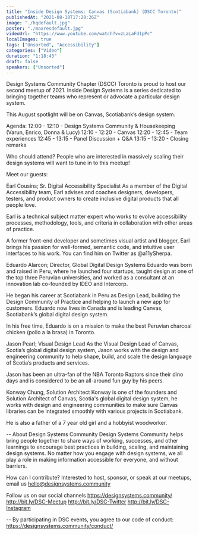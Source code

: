 ```yaml
---
title: "Inside Design Systems: Canvas (Scotiabank) (DSCC Toronto)"
publishedAt: "2021-08-18T17:28:26Z"
image: "./hqdefault.jpg"
poster: "./maxresdefault.jpg"
videoUrl: "https://www.youtube.com/watch?v=zLaLaFd1pPc"
localImages: true
tags: ["Unsorted", "Accessibility"]
categories: ["Video"]
duration: "1:18:43"
draft: false
speakers: ["Unsorted"]
---
```


Design Systems Community Chapter (DSCC) Toronto is proud to host our second meetup of 2021. Inside Design Systems is a series dedicated to bringing together teams who represent or advocate a particular design system.

This August spotlight will be on Canvas, Scotiabank’s design system.

Agenda:
12:00 - 12:10 - Design Systems Community & Housekeeping (Varun, Enrico, Donna & Lucy)
12:10 - 12:20 - Canvas
12:20 - 12:45 - Team experiences
12:45 - 13:15 - Panel Discussion + Q&A
13:15 - 13:20 - Closing remarks

Who should attend?
People who are interested in massively scaling their design systems will want to tune in to this meetup!

Meet our guests:

Earl Cousins; Sr. Digital Accessibility Specialist
As a member of the Digital Accessibility team, Earl advises and coaches designers, developers, testers, and product owners to create inclusive digital products that all people love.

Earl is a technical subject matter expert who works to evolve accessibility processes, methodology, tools, and criteria in collaboration with other areas of practice.

A former front-end developer and sometimes visual artist and blogger, Earl brings his passion for well-formed, semantic code, and intuitive user interfaces to his work. You can find him on Twitter as @a11ySherpa.

Eduardo Alarcon; Director, Global Digital Design Systems
Eduardo was born and raised in Peru, where he launched four startups, taught design at one of the top three Peruvian universities, and worked as a consultant at an innovation lab co-founded by IDEO and Intercorp.

He began his career at Scotiabank in Peru as Design Lead, building the Design Community of Practice and helping to launch a new app for customers. Eduardo now lives in Canada and is leading Canvas, Scotiabank’s global digital design system.

In his free time, Eduardo is on a mission to make the best Peruvian charcoal chicken (pollo a la brasa) in Toronto.

Jason Pearl; Visual Design Lead
As the Visual Design Lead of Canvas, Scotia’s global digital design system, Jason works with the design and engineering community to help shape, build, and scale the design language of Scotia’s products and services.

Jason has been an ultra-fan of the NBA Toronto Raptors since their dino days and is considered to be an all-around fun guy by his peers.

Konway Chung, Solution Architect
Konway is one of the founders and Solution Architect of Canvas, Scotia's global digital design system, he works with design and engineering communities to make sure Canvas libraries can be integrated smoothly with various projects in Scotiabank.

He is also a father of a 7 year old girl and a hobbyist woodworker.

--
About Design Systems Community
Design Systems Community helps bring people together to share ways of working, successes, and other learnings to encourage best practices in building, scaling, and maintaining design systems. No matter how you engage with design systems, we all play a role in making information accessible for everyone, and without barriers.

How can I contribute?
Interested to host, sponsor, or speak at our meetups, email us hello@designsystems.community

Follow us on our social channels
https://designsystems.community/
http://bit.ly/DSC-Meetup
http://bit.ly/DSC-Twitter
http://bit.ly/DSC-Instagram

--
By participating in DSC events, you agree to our code of conduct: https://designsystems.community/conduct/
